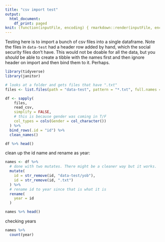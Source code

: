 ```yaml
---
title: "csv import test"
output:
  html_document:
    df_print: paged
knit: (function(inputFile, encoding) { rmarkdown::render(inputFile, encoding = encoding, output_dir = "docs") })
---
```


Testing here is to import a bunch of csv files into a single dataframe. Note the files in `data-test` had a header row added by hand, which the social security files don't have. This would not be doable for all the data, but you _should_ be able to create a tibble with the names first and then ignore header on import and then bind them to it. Perhaps.


```r
library(tidyverse)
library(janitor)
```

```r
# looks at a folder and gets files that have ".txt"
files <- list.files(path = "data-test", pattern = "*.txt", full.names = T)

df <- sapply(
    files,
    read_csv,
    simplify = FALSE,
    # this is because gender was coming in T/F
    col_types = cols(Gender = col_character())
  ) %>% 
  bind_rows(.id = "id") %>% 
  clean_names()

df %>% head()
```

clean up the id name and rename as year:

```r
names <- df %>% 
  # done with two mutates. There might be a cleaner way but it works.
  mutate(
    id = str_remove(id, "data-test/yob"),
    id = str_remove(id, ".txt")
  ) %>% 
  # rename id to year since that is what it is
  rename(
    year = id
  )

names %>% head()
```

checking years

```r
names %>% 
  count(year)
```

